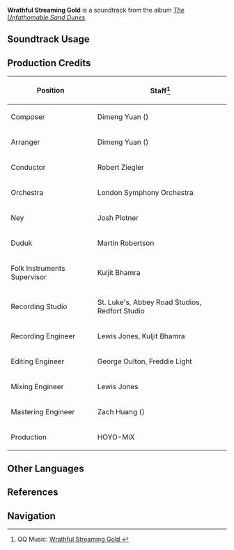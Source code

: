 {{Soundtrack Infobox
|image          = The Unfathomable Sand Dunes.png
|album          = The Unfathomable Sand Dunes
|disc           = 3
|number         = 101
|featured       = 
|featured2      = 
|featured3      = 
|featured_disc  = 
|featured_disc2 = 
|featured_disc3 = 
|youtube_id     = R-Q_csBwBbc
|spotify_id     = 42MI8ZALgHQ629agMe0ist
|previous       = Benevolence Bequeathed
|next           = Across Dimming Asterisms
}}
'''Wrathful Streaming Gold''' is a soundtrack from the album ''[[The Unfathomable Sand Dunes]]''.

==Soundtrack Usage==
{{Soundtrack Usage
|quest    = 
|location = Great Red Sand//ruins;;Madinat al-Nuhas;;Wenut Tunnels//[["The Falcon's Hunt"|Scorpion's lair and Flying Serpent's cave]]\combat
|domain   = Altar of Mirages//combat;;Fane of Panjvahe//combat;;City of the Deceased//combat;;Red Desert Threshold//combat;;Court of Desolation//combat;;Mysterious Ruins//combat;;Bygone Glories Passed//combat
|eventgameplay = Misty Dungeon/2022-12-09//combat
}}

==Production Credits==
{| class="wikitable"
! Position
! Staff<ref>QQ Music: [https://y.qq.com/n/ryqq/songDetail/003pi8NB4B78Zj Wrathful Streaming Gold {{zh|流金的烈怒}}]</ref>
|-
! Composer
| Dimeng Yuan ({{zh|苑迪萌}})
|-
! Arranger
| Dimeng Yuan ({{zh|苑迪萌}})
|-
! Conductor
| Robert Ziegler
|-
! Orchestra
| London Symphony Orchestra
|-
! Ney
| Josh Plotner
|-
! Duduk
| Martin Robertson
|-
! Folk Instruments Supervisor
| Kuljit Bhamra
|-
! Recording Studio
| St. Luke's, Abbey Road Studios, Redfort Studio
|-
! Recording Engineer
| Lewis Jones, Kuljit Bhamra
|-
! Editing Engineer
| George Oulton, Freddie Light
|-
! Mixing Engineer
| Lewis Jones
|-
! Mastering Engineer
| Zach Huang ({{zh|黄巍}})
|-
! Production
| HOYO-MiX
|}
<!--
==Gallery==
<gallery>
</gallery>
-->

==Other Languages==
{{Other Languages
|en       = Wrathful Streaming Gold
|zhs      = 流金的烈怒
|zhs_rm   = Liújīn de Liènù
|zh_tl    = Wrath of Flowing Gold
|zht      = 流金的烈怒
|zht_rm   = Liújīn de Liènù
|ja       = 砂金の赫怒
|ja_rm    = Sakin no Kakudo
|ja_tl    = Rage of Golden Dust
}}

==References==
{{Reflist}}

==Navigation==
{{Soundtrack Navbox|The Unfathomable Sand Dunes}}